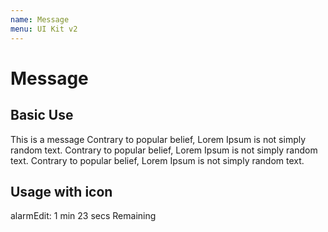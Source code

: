 ```yaml
---
name: Message
menu: UI Kit v2
---
```



# Message

## Basic Use

<Playground>
  <HorizontalGutter>
    <Message>This is a message</Message>
    <Message fullWidth>
      Contrary to popular belief, Lorem Ipsum is not simply random text.
    </Message>
    <Message fullWidth color="error">
      Contrary to popular belief, Lorem Ipsum is not simply random text.
    </Message>
    <Message fullWidth color="primary">
      Contrary to popular belief, Lorem Ipsum is not simply random text.
    </Message>
  </HorizontalGutter>
</Playground>

## Usage with icon

<Playground>
  <HorizontalGutter>
    <Message>
      <MessageIcon size="sm">alarm</MessageIcon>Edit: 1 min 23 secs Remaining
    </Message>
  </HorizontalGutter>
</Playground>
